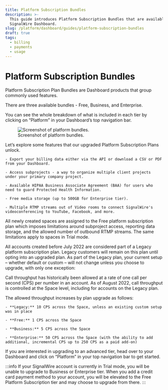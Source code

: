 ```yaml
---
title: Platform Subscription Bundles
description: >-
  This guide introduces Platform Subscription Bundles that are available in your
  SignalWire Dashboard.
slug: /platform/dashboard/guides/platform-subscription-bundles
draft: true
tags:
  - billing
  - payments
  - usage
---
```


# Platform Subscription Bundles

Platform Subscription Plan Bundles are Dashboard products that group commonly used features.

There are three available bundles - Free, Business, and Enterprise.

You can see the whole breakdown of what is included in each tier by clicking on “Platform” in your Dashboard’s top navigation bar.

<figure>
    <img className="img-800" src={require("./platform-bundles.webP").default} alt="Screenshot of platform bundles." />
    <figcaption>Screenshot of platform bundles.</figcaption>
</figure>

Let’s explore some features that our upgraded Platform Subscription Plans unlock.

    - Export your billing data either via the API or download a CSV or PDF from your Dashboard.

    - Access subprojects - a way to organize multiple client projects under your primary company project.

    - Available HIPAA Business Associate Agreement (BAA) for users who need to guard Protected Health Information.

    - Free media storage (up to 500GB for Enterprise tier).

    - Multiple RTMP streams out of Video rooms to connect SignalWire's videoconferencing to YouTube, Facebook, and more.

All newly created spaces are assigned to the Free platform subscription plan which imposes limitations around subproject access, 
reporting data storage, and the allowed number of outbound RTMP streams. 
The same limitations apply to spaces in Trial mode.

All accounts created before July 2022 are considered part of a Legacy platform subscription plan. 
Legacy customers will remain on this plan until opting into an upgraded plan. 
As part of the Legacy plan, your current setup – whether default or custom – 
will not change unless you choose to upgrade, with only one exception:

Call throughput has historically been allowed at a rate of one call per second (CPS) per number in an account.
As of August 2022, call throughput is controlled at the Space level, including for accounts on the Legacy plan.

The allowed throughput increases by plan upgrade as follows:

    - **Legacy:** 10 CPS across the Space, unless an existing custom setup was in place

    - **Free:** 1 CPS across the Space

    - **Business:** 5 CPS across the Space

    - **Enterprise:** 50 CPS across the Space (with the ability to add additional, incremental CPS up to 250 CPS as a paid add-on)

If you are interested in upgrading to an advanced tier, head over to your Dashboard and click on “Platform” in your top navigation bar to get started.

:::info
If your SignalWire account is currently in Trial mode, you will be unable to upgrade to Business or Enterprise tier. 
When you add a credit card payment method to your account, you will be elevated to the Free Platform Subscription tier 
and may choose to upgrade from there.
:::
